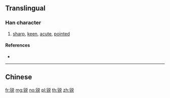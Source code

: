 {{character info/new}}
{{also|銳|鋭}}
==Translingual==

===Han character===
{{Han char|rn=167|rad=钅|as=07|sn=12|four=|canj=CCRU,OPCRU,XCCRU|ids=⿰钅兑}}

# [[sharp]], [[keen]], [[acute]], [[pointed]]

====References====
* {{Han ref|kx=1328.061|hdz=64212.010|uh=9510|ud=38160}}

----

==Chinese==
{{zh-see|銳}}

[[fr:锐]]
[[mg:锐]]
[[no:锐]]
[[pl:锐]]
[[th:锐]]
[[zh:锐]]